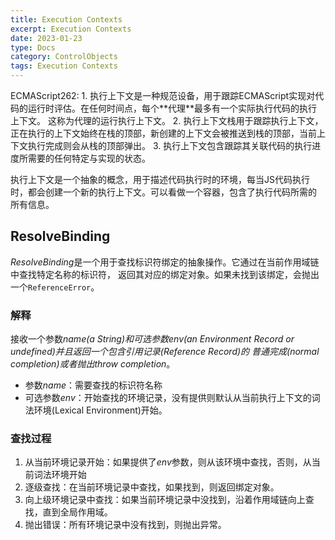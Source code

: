 ```yaml
---
title: Execution Contexts
excerpt: Execution Contexts
date: 2023-01-23
type: Docs
category: ControlObjects
tags: Execution Contexts
---
```

<Note>
 ECMAScript262:
 1. 执行上下文是一种规范设备，用于跟踪ECMAScript实现对代码的运行时评估。在任何时间点，每个**代理**最多有一个实际执行代码的执行上下文。
 这称为代理的运行执行上下文。
 2. 执行上下文栈用于跟踪执行上下文，正在执行的上下文始终在栈的顶部，新创建的上下文会被推送到栈的顶部，当前上下文执行完成则会从栈的顶部弹出。
 3. 执行上下文包含跟踪其关联代码的执行进度所需要的任何特定与实现的状态。
</Note>

执行上下文是一个抽象的概念，用于描述代码执行时的环境，每当JS代码执行时，都会创建一个新的执行上下文。可以看做一个容器，包含了执行代码所需的
所有信息。


## ResolveBinding

*ResolveBinding*是一个用于查找标识符绑定的抽象操作。它通过在当前作用域链中查找特定名称的标识符，
返回其对应的绑定对象。如果未找到该绑定，会抛出一个`ReferenceError`。

### 解释

接收一个参数*name(a String)*和可选参数*env(an Environment Record or undefined)*并且返回一个包含引用记录(*Reference Record*)的
普通完成(*normal completion*)或者抛出*throw completion*。

- 参数*name*：需要查找的标识符名称
- 可选参数*env*：开始查找的环境记录，没有提供则默认从当前执行上下文的词法环境(Lexical Environment)开始。

### 查找过程

1. 从当前环境记录开始：如果提供了*env*参数，则从该环境中查找，否则，从当前词法环境开始
2. 逐级查找：在当前环境记录中查找，如果找到，则返回绑定对象。
3. 向上级环境记录中查找：如果当前环境记录中没找到，沿着作用域链向上查找，直到全局作用域。
4. 抛出错误：所有环境记录中没有找到，则抛出异常。

